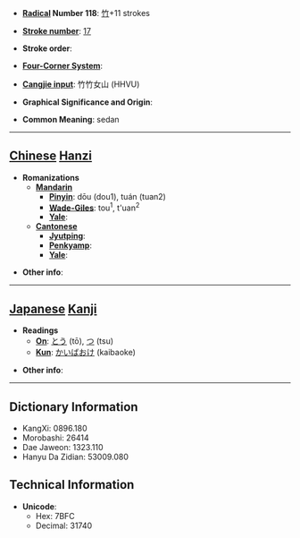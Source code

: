 * '''[[Wiktionary:Chinese radical index| Radical]] Number 118''': [[Wiktionary:Chinese radical index 竹|竹]]+11 strokes

* '''[[Wiktionary:Chinese total strokes index|Stroke number]]''': [[Wiktionary:Chinese total strokes index 17|17]]

* '''Stroke order''': 

* '''[[Wiktionary:Chinese four corner index|Four-Corner System]]''': 

* '''[[Wiktionary:Chinese Cangjie index|Cangjie input]]''': 竹竹女山 (HHVU)

* '''Graphical Significance and Origin''': 

* '''Common Meaning''': sedan

----

== [[Chinese]] [[Hanzi]] ==

* '''Romanizations'''
** '''[[Mandarin]]'''
*** '''[[Pinyin]]''': dōu (dou1), tuán (tuan2)
*** '''[[Wade-Giles]]''': tou<sup>1</sup>, t'uan<sup>2</sup>
*** '''[[Yale]]''': 
** '''[[Cantonese]]'''
*** '''[[Jyutping]]''':
*** '''[[Penkyamp]]''': 
*** '''[[Yale]]''': 

* '''Other info''': 

----

== [[Japanese]] [[Kanji]] ==

* '''Readings'''
** '''[[On]]''': [[とう]] (tō), [[つ]] (tsu)
** '''[[Kun]]''': [[かいばおけ]] (kaibaoke)

* '''Other info''':  

----

== Dictionary Information ==

* KangXi: 0896.180
* Morobashi: 26414
* Dae Jaweon: 1323.110
* Hanyu Da Zidian: 53009.080

== Technical Information ==

* '''Unicode''':
** Hex: 7BFC
** Decimal: 31740